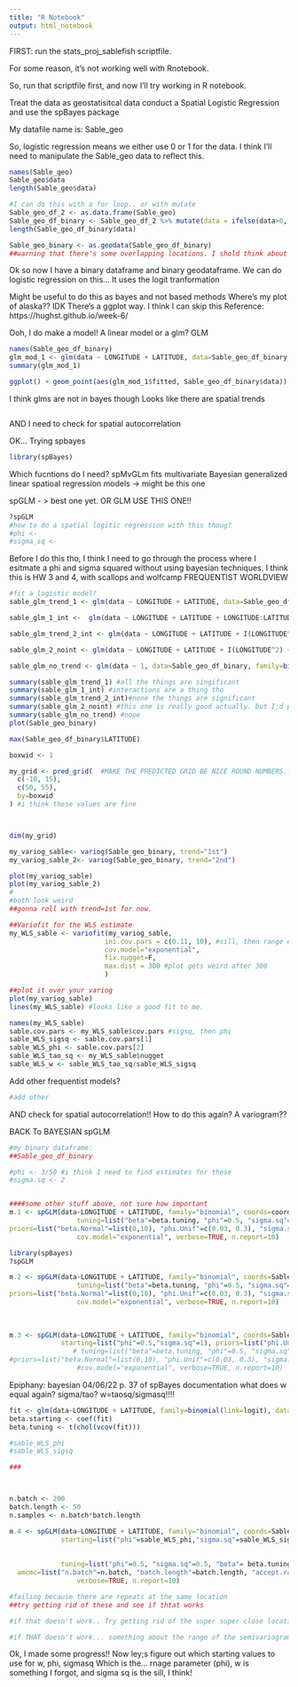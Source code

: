 ```yaml
---
title: "R Notebook"
output: html_notebook
---
```

FIRST: run the stats_proj_sablefish scriptfile.

For some reason, it's not working well with Rnotebook.

So, run that scriptfile first, and now I'll try working in R notebook.


Treat the data as geostatisitcal data
conduct a Spatial Logistic Regression
and use the spBayes package

My datafile name is: Sable_geo

So, logistic regression means we either use 0 or 1 for the data. I think I'll need to manipulate the Sable_geo data to reflect this.

```r
names(Sable_geo)
Sable_geo$data
length(Sable_geo$data)

#I can do this with a for loop.. or with mutate
Sable_geo_df_2 <- as.data.frame(Sable_geo)
Sable_geo_df_binary <- Sable_geo_df_2 %>% mutate(data = ifelse(data>0, 1, 0))
length(Sable_geo_df_binary$data)

Sable_geo_binary <- as.geodata(Sable_geo_df_binary)
##warning that there's some overlapping locations. I shold think about getting rid of duplicates?
```


Ok so now I have a binary dataframe and binary geodataframe. We can do logistic regression on this...
It uses the logit tranformation


Might be useful to do this as bayes and not based methods
Where's my plot of alaska??
IDK
There's a ggplot way.
I think I can skip this
Reference: https://hughst.github.io/week-6/


Ooh, I do make a model!
A linear model or a glm?
GLM
```r
names(Sable_geo_df_binary)
glm_mod_1 <- glm(data ~ LONGITUDE + LATITUDE, data=Sable_geo_df_binary, family=binomial())
summary(glm_mod_1)

ggplot() + geom_point(aes(glm_mod_1$fitted, Sable_geo_df_binary$data))
```
I think glms are not in bayes though
Looks like there are spatial trends

```r

```


AND I need to check for spatial autocorrelation


OK... Trying spbayes
```r
library(spBayes)

```

Which fucntions do I need?
spMvGLm fits multivariate Bayesian generalized linear spatioal regression models
-> might be this one

spGLM - > best one yet. OR GLM USE THIS ONE!!

```r
?spGLM
#how to do a spatial logitic regression with this thoug?
#phi <-
#sigma_sq <-

```


Before I do this tho, I think I need to go through the process where I esitmate a phi and sigma squared without using bayesian techniques. I think this is HW 3 and 4, with scallops and wolfcamp
FREQUENTIST WORLDVIEW
```r
#fit a logistic model?
sable_glm_trend_1 <- glm(data ~ LONGITUDE + LATITUDE, data=Sable_geo_df_binary, family=binomial(link=logit))

sable_glm_1_int <-  glm(data ~ LONGITUDE + LATITUDE + LONGITUDE:LATITUDE, data=Sable_geo_df_binary, family=binomial(link=logit))

sable_glm_trend_2_int <- glm(data ~ LONGITUDE + LATITUDE + I(LONGITUDE^2) + I(LATITUDE^2) + LONGITUDE:LATITUDE, data=Sable_geo_df_binary, family=binomial(link=logit))

sable_glm_2_noint <- glm(data ~ LONGITUDE + LATITUDE + I(LONGITUDE^2) + I(LATITUDE^2) , data=Sable_geo_df_binary, family=binomial(link=logit))

sable_glm_no_trend <- glm(data ~ 1, data=Sable_geo_df_binary, family=binomial(link=logit))

summary(sable_glm_trend_1) #all the things are singificant
summary(sable_glm_1_int) #interactions are a thing tho
summary(sable_glm_trend_2_int)#none the things are significant
summary(sable_glm_2_noint) #this one is really good actually. but I;d probably drop LONG^2 if given the option
summary(sable_glm_no_trend) #nope
plot(Sable_geo_binary)

max(Sable_geo_df_binary$LATITUDE)

boxwid <- 1

my_grid <- pred_grid(  #MAKE THE PREDICTED GRID BE NICE ROUND NUMBERS... choose a nult of the boxwidth
  c(-10, 15),
  c(50, 55),
  by=boxwid
) #i think these values are fine



dim(my_grid)

my_variog_sable<- variog(Sable_geo_binary, trend="1st") 
my_variog_sable_2<- variog(Sable_geo_binary, trend="2nd") 

plot(my_variog_sable)
plot(my_variog_sable_2)
#
#both look weird
##gonna roll with trend=1st for now.

##Variofit for the WLS estimate
my_WLS_sable <- variofit(my_variog_sable,
                        ini.cov.pars = c(0.11, 10), #sill, then range estimates
                        cov.model="exponential",
                        fix.nugget=F,
                        max.dist = 300 #plot gets weird after 300
                        )

##plot it over your variog
plot(my_variog_sable)
lines(my_WLS_sable) #looks like a good fit to me.

names(my_WLS_sable)
sable.cov.pars <- my_WLS_sable$cov.pars #sigsq, then phi
sable_WLS_sigsq <- sable.cov.pars[1]
sable_WLS_phi <- sable.cov.pars[2]
sable_WLS_tao_sq <- my_WLS_sable$nugget
sable_WLS_w <- sable_WLS_tao_sq/sable_WLS_sigsq
```


Add other frequentist models?
```r
#add other 
```



AND check for spatial autocorrelation!! How to do this again? A variogram??

BACK To BAYESIAN
spGLM
```r
#my binary dataframe:
##Sable_geo_df_binary

#phi <- 3/50 #i think I need to find estimates for these
#sigma.sq <- 2


####some other stuff above, not sure how important
m.1 <- spGLM(data~LONGITUDE + LATITUDE, family="binomial", coords=coords, weights=weights, starting=list("beta"=beta.starting, "phi"=0.06,"sigma.sq"=1, "w"=0),
                 tuning=list("beta"=beta.tuning, "phi"=0.5, "sigma.sq"=0.5, "w"=0.5),
priors=list("beta.Normal"=list(0,10), "phi.Unif"=c(0.03, 0.3), "sigma.sq.IG"=c(2, 1)), amcmc=list("n.batch"=n.batch, "batch.length"=batch.length, "accept.rate"=0.43),
                 cov.model="exponential", verbose=TRUE, n.report=10)
```


```r
library(spBayes)
?spGLM

m.2 <- spGLM(data~LONGITUDE + LATITUDE, family="binomial", coords=Sable_geo_binary$coords,  starting=list("beta"=beta.starting, "phi"=0.06,"sigma.sq"=1), #need to add somehthing here!! ##what is beta starting
                 tuning=list("beta"=beta.tuning, "phi"=0.5, "sigma.sq"=0.5),
priors=list("beta.Normal"=list(0,10), "phi.Unif"=c(0.03, 0.3), "sigma.sq.IG"=c(2, 1)), amcmc=list("n.batch"=n.batch, "batch.length"=batch.length, "accept.rate"=0.43),
                 cov.model="exponential", verbose=TRUE, n.report=10)
                 
                 
                 
m.3 <- spGLM(data~LONGITUDE + LATITUDE, family="binomial", coords=Sable_geo_binary$coords, data=Sable_geo_df_binary, n.samples = 100, cov.model="exponential",
             starting=list("phi"=0.5,"sigma.sq"=1), priors=list("phi.Unif"=c(0.03, 0.3), "sigma.sq.IG"=c(2,1)), tuning=list("phi"=0.5, "sigma.sq"=0.5, "beta"= )) # starting=list("beta"=beta.starting, "phi"=0.06,"sigma.sq"=1), #need to add somehthing here!! ##what is beta starting
                # tuning=list("beta"=beta.tuning, "phi"=0.5, "sigma.sq"=0.5),
#priors=list("beta.Normal"=list(0,10), "phi.Unif"=c(0.03, 0.3), "sigma.sq.IG"=c(2, 1)), amcmc=list("n.batch"=n.batch, "batch.length"=batch.length, "accept.rate"=0.43),
                 #cov.model="exponential", verbose=TRUE, n.report=10)
```

Epiphany: bayesian 04/06/22
p. 37 of spBayes documentation
what does w equal again? sigma/tao?
w=taosq/sigmasq!!!!
```r
fit <- glm(data~LONGITUDE + LATITUDE, family=binomial(link=logit), data=Sable_geo_df_binary)
beta.starting <- coef(fit)
beta.tuning <- t(chol(vcov(fit)))

#sable_WLS_phi
#sable_WLS_sigsq

###



n.batch <- 200
batch.length <- 50
n.samples <- n.batch*batch.length

m.4 <- spGLM(data~LONGITUDE + LATITUDE, family="binomial", coords=Sable_geo_binary$coords, data=Sable_geo_df_binary, n.samples = 100, cov.model="exponential",
             starting=list("phi"=sable_WLS_phi,"sigma.sq"=sable_WLS_sigsq, "beta"=beta.starting, "w"= sable_WLS_w), priors=list("phi.Unif"=c(1, 2), "sigma.sq.IG"=c(2,1), 
                                                                                                                                #"beta.Normal"=list(0,10)), 
                                                                                                                          "beta.Normal"=list(c(0,0,0),c(10,10,10))),
             tuning=list("phi"=0.5, "sigma.sq"=0.5, "beta"= beta.tuning, "w" = 0.5), #for metropolis proposals. May need to adjust
  amcmc=list("n.batch"=n.batch, "batch.length"=batch.length, "accept.rate"=0.43),
                 verbose=TRUE, n.report=10)

#failing because there are repeats at the same location
##try getting rid of these and see if thtat works

#if that doesn't work.. Try getting rid of the super super close location

#if THAT doesn't work... something about the range of the semivariogram, if range parameter is on the big size, locations.... try after the other things

```

Ok, I made some progress!! Now ley;s figure out which starting values to use for w, phi, sigmasq
Which is the... rnage parameter (phi), w is something I forgot, and sigma sq is the sill, I think!
```r

```


